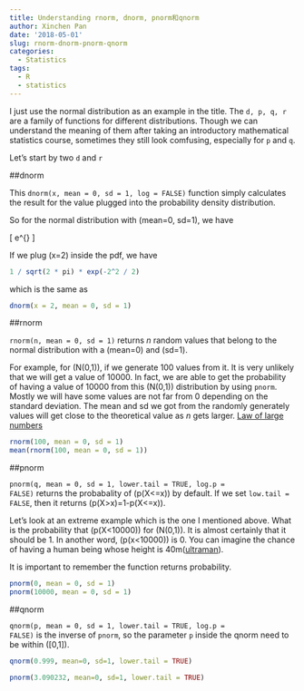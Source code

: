 ```yaml
---
title: Understanding rnorm, dnorm, pnorm和qnorm
author: Xinchen Pan
date: '2018-05-01'
slug: rnorm-dnorm-pnorm-qnorm
categories:
  - Statistics
tags:
  - R
  - statistics
---
```


I just use the normal distribution as an example in the title. The <code>d, p, q, r</code> are a family of functions for different distributions. Though we can understand the meaning of them after taking an introductory mathematical statistics course, sometimes they still look comfusing, especially for <code>p</code> and <code>q</code>. 

Let's start by two <code>d</code> and <code>r</code>

##dnorm

This <code>dnorm(x, mean = 0, sd = 1, log = FALSE)</code> function simply calculates the result for the value plugged into the probability density distribution.

So for the normal distribution with \(mean=0, sd=1\), we have

\[
\frac{1}{\sqrt{2\pi}}e^{\frac{-x^2}{2}}
\]

If we plug \(x=2\) inside the pdf, we have

```r
1 / sqrt(2 * pi) * exp(-2^2 / 2)
```

which is the same as 

```r
dnorm(x = 2, mean = 0, sd = 1)
```

##rnorm

<code>rnorm(n, mean = 0, sd = 1)</code> returns *n* random values that belong to the normal distribution with a \(mean=0\) and \(sd=1\).

For example, for \(N(0,1)\), if we generate 100 values from it. It is very unlikely that we will get a value of 10000. In fact, we are able to get the probability of having a value of 10000 from this  \(N(0,1)\) distribution by using <code>pnorm</code>. Mostly we will have some values are not far from 0 depending on the standard deviation. The mean and sd we got from the randomly generately values will get close to the theoretical value as *n* gets larger. [Law of large numbers](https://en.wikipedia.org/wiki/Law_of_large_numbers)

```r
rnorm(100, mean = 0, sd = 1)
mean(rnorm(100, mean = 0, sd = 1))
```

##pnorm

<code>pnorm(q, mean = 0, sd = 1, lower.tail = TRUE, log.p = FALSE)</code> returns the probabality of \(p(X<=x)\) by default. If we set <code>low.tail = FALSE</code>, then it returns \(p(X>x)=1-p(X<=x)\).

Let's look at an extreme example which is the one I mentioned above. What is the probability that \(p(X<10000)\) for \(N(0,1)\). It is almost certainly that it should be 1. In another word, \(p(x<10000)\) is 0. You can imagine the chance of having a human being whose height is 40m([ultraman](https://en.wikipedia.org/wiki/Ultraman)).

It is important to remember the function returns probability.
```r
pnorm(0, mean = 0, sd = 1)
pnorm(10000, mean = 0, sd = 1)
```

##qnorm

<code>qnorm(p, mean = 0, sd = 1, lower.tail = TRUE, log.p = FALSE)</code> is the inverse of <code>pnorm</code>, so the parameter <code>p</code> inside the qnorm need to be within \([0,1]\). 

```r
qnorm(0.999, mean=0, sd=1, lower.tail = TRUE)
```

```r
pnorm(3.090232, mean=0, sd=1, lower.tail = TRUE)
```

